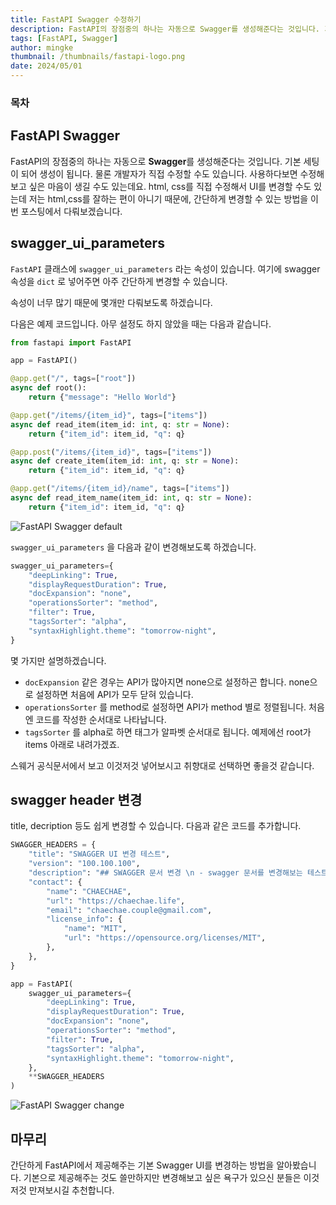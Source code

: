 ```yaml
---
title: FastAPI Swagger 수정하기
description: FastAPI의 장점중의 하나는 자동으로 Swagger를 생성해준다는 것입니다. 기본 세팅이 되어 생성이 됩니다. 물론 개발자가 직접 수정할 수도 있습니다. 사용하다보면 수정해보고 싶은 마음이 생길 수도 있는데요. html, css를 직접 수정해서 UI를 변경할 수도 있는데 저는 html,css를 잘하는 편이 아니기 때문에, 간단하게 변경할 수 있는 방법을 이번 포스팅에서 다뤄보겠습니다.
tags: [FastAPI, Swagger]
author: mingke
thumbnail: /thumbnails/fastapi-logo.png
date: 2024/05/01
---
```


### 목차

## FastAPI Swagger

FastAPI의 장점중의 하나는 자동으로 **Swagger**를 생성해준다는 것입니다. 기본 세팅이 되어 생성이 됩니다. 물론 개발자가 직접 수정할 수도 있습니다. 사용하다보면 수정해보고 싶은 마음이 생길 수도 있는데요. html, css를 직접 수정해서 UI를 변경할 수도 있는데 저는 html,css를 잘하는 편이 아니기 때문에, 간단하게 변경할 수 있는 방법을 이번 포스팅에서 다뤄보겠습니다.

## swagger_ui_parameters

`FastAPI` 클래스에 `swagger_ui_parameters` 라는 속성이 있습니다. 여기에 swagger 속성을 `dict` 로 넣어주면 아주 간단하게 변경할 수 있습니다.

속성이 너무 많기 때문에 몇개만 다뤄보도록 하겠습니다.

다음은 예제 코드입니다. 아무 설정도 하지 않았을 때는 다음과 같습니다.

```python
from fastapi import FastAPI

app = FastAPI()

@app.get("/", tags=["root"])
async def root():
    return {"message": "Hello World"}

@app.get("/items/{item_id}", tags=["items"])
async def read_item(item_id: int, q: str = None):
    return {"item_id": item_id, "q": q}

@app.post("/items/{item_id}", tags=["items"])
async def create_item(item_id: int, q: str = None):
    return {"item_id": item_id, "q": q}

@app.get("/items/{item_id}/name", tags=["items"])
async def read_item_name(item_id: int, q: str = None):
    return {"item_id": item_id, "q": q}

```

<Image
  src="/fastapi-swagger-change/01.png"
  alt="FastAPI Swagger default"
  caption="Swagger 기본 화면"
/>

`swagger_ui_parameters` 을 다음과 같이 변경해보도록 하겠습니다.

```python
swagger_ui_parameters={
    "deepLinking": True,
    "displayRequestDuration": True,
    "docExpansion": "none",
    "operationsSorter": "method",
    "filter": True,
    "tagsSorter": "alpha",
    "syntaxHighlight.theme": "tomorrow-night",
}
```

몇 가지만 설명하겠습니다.

- `docExpansion` 같은 경우는 API가 많아지면 none으로 설정하곤 합니다. none으로 설정하면 처음에 API가 모두 닫혀 있습니다.
- `operationsSorter` 를 method로 설정하면 API가 method 별로 정렬됩니다. 처음엔 코드를 작성한 순서대로 나타납니다.
- `tagsSorter` 를 alpha로 하면 태그가 알파벳 순서대로 됩니다. 예제에선 root가 items 아래로 내려가겠죠.

스웨거 공식문서에서 보고 이것저것 넣어보시고 취향대로 선택하면 좋을것 같습니다.

<Link url="https://swagger.io/docs/open-source-tools/swagger-ui/usage/configuration/" />

## swagger header 변경

title, decription 등도 쉽게 변경할 수 있습니다. 다음과 같은 코드를 추가합니다.

```python
SWAGGER_HEADERS = {
    "title": "SWAGGER UI 변경 테스트",
    "version": "100.100.100",
    "description": "## SWAGGER 문서 변경 \n - swagger 문서를 변경해보는 테스트입니다. \n - 테스트 1234 \n - 테스트 5678",
    "contact": {
        "name": "CHAECHAE",
        "url": "https://chaechae.life",
        "email": "chaechae.couple@gmail.com",
        "license_info": {
            "name": "MIT",
            "url": "https://opensource.org/licenses/MIT",
        },
    },
}

app = FastAPI(
    swagger_ui_parameters={
        "deepLinking": True,
        "displayRequestDuration": True,
        "docExpansion": "none",
        "operationsSorter": "method",
        "filter": True,
        "tagsSorter": "alpha",
        "syntaxHighlight.theme": "tomorrow-night",
    },
    **SWAGGER_HEADERS
)
```

<Image
  src="/fastapi-swagger-change/02.png"
  alt="FastAPI Swagger change"
  caption="Swagger 설정 변경 후 화면"
/>

## 마무리

간단하게 FastAPI에서 제공해주는 기본 Swagger UI를 변경하는 방법을 알아봤습니다. 기본으로 제공해주는 것도 쓸만하지만 변경해보고 싶은 욕구가 있으신 분들은 이것저것 만져보시길 추천합니다.

<Link url="https://chaechae.life/blog/fastapi-deployment-gunicorn" />
